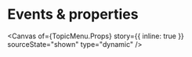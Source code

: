 
<Meta of={TopicMenu} name="Events & properties" />

# Events & properties

<Canvas
  of={TopicMenu.Props}
  story={{ inline: true }}
  sourceState="shown"
  type="dynamic"
/>

<Controls of={TopicMenu.Props} sort="requiredFirst" />
